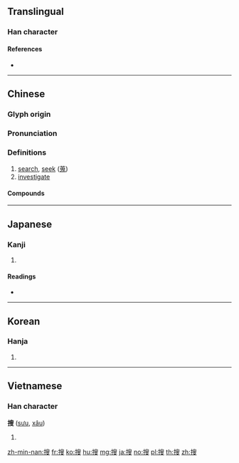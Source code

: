 {{character info/new}}
{{also|捜}}
==Translingual==

===Han character===
{{Han char|rn=64|rad=手|as=10|sn=13|four=57047|canj=QHXE|ids=⿰扌叟}}

====References====
* {{Han ref|kx=0447.070|dkj=12486|dj=0797.190|hdz=31919.070|uh=641C|ud=25628|bh=B76A|bd=46954}}

----

==Chinese==
{{zh-forms}}

===Glyph origin===
{{Han etym}}

===Pronunciation===
{{zh-pron
|m=sōu
|ma=Zh-sou.ogg
|h=pfs=sêu
|c=sau1,sau2
|md=
|mn=qz,xm,zz:so/tw,xm,zz:so͘/twv:só͘/tw:chhiau/twv:chhiâu
|mn_note=chhiau/chhiâu - 抄 is used in the Mainland.
|w=1seu
|mc=
|oc=y
|cat=v
}}

===Definitions===
{{zh-hanzi}}

# [[search]], [[seek]] ([[蒐]])
# [[investigate]]

====Compounds====
{{zh-der|fold=1|劣缺搊搜|大肆搜捕|冥搜|搜索隊|搜索|搜羅|搜奇選妙|搜剔|搜刮|搜根究底|搜身|搜尋|搜括|抖搜精神|搜購|搜根剔齒|搜揚仄陋|搜索票|搜神記|搜閱|搜劫|挖心搜膽|搜聚|搜根問底|搊搜|搜救|搜集|搜尋引擎|扭搜|摳搜|搜章擿句|搜揚側陋|摟搜|搜奇抉怪|搜檢|搜求|抖搜|搜索半徑|搜捕|搜討|搜索枯腸|搜查|搜奇訪古|雷達搜索|陡搜|網路搜尋}}

----

==Japanese==

===Kanji===
{{ja-kanji|grade=|rs=手10}}

# {{defn|lang=ja|sort=手10}}

====Readings====
* {{ja-readings|on=[[そう]] (sō)|kun=[[さがす]] (sagasu)}}

----

==Korean==

===Hanja===
{{ko-hanja|hangeul=수}}

# {{defn|lang=ko|sort=手10}}

----

==Vietnamese==

===Han character===
'''搜''' ([[sưu]], [[xâu]])

# {{defn|lang=vi}}

[[zh-min-nan:搜]]
[[fr:搜]]
[[ko:搜]]
[[hu:搜]]
[[mg:搜]]
[[ja:搜]]
[[no:搜]]
[[pl:搜]]
[[th:搜]]
[[zh:搜]]